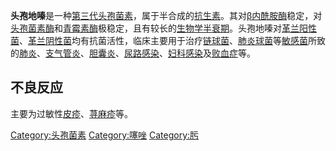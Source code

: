 {{medical}}
{{Drugbox
| IUPAC_name        = (6''R'',7''R'')-7-{[(2''E'')-2-(2-amino-1,3-thiazol-4-yl)-2-<br>methoxyiminoacetyl]amino}-3-{[5-(carboxymethyl)-<br>4-methyl-1,3-thiazol-2-yl]sulfanylmethyl}-8-oxo-<br>5-thia-1-azabicyclo[4.2.0]oct-2-ene-2-carboxylic acid
| image             = cefodizime.png
| ChemSpiderID = 4514859
| InChI = 1/C20H20N6O7S4/c1-7-10(3-11(27)28)37-20(22-7)36-5-8-4-34-17-13(16(30)26(17)14(8)18(31)32)24-15(29)12(25-33-2)9-6-35-19(21)23-9/h6,13,17H,3-5H2,1-2H3,(H2,21,23)(H,24,29)(H,27,28)(H,31,32)/b25-12-/t13-,17-/m1/s1
| smiles = O=C2N1/C(=C(\CS[C@@H]1[C@@H]2NC(=O)C(=N\OC)/c3nc(sc3)N)CSc4nc(c(s4)CC(=O)O)C)C(=O)O
| InChIKey = XDZKBRJLTGRPSS-BGZQYGJUBT
| CAS_number_Ref = {{cascite|correct|??}}
| CAS_number = 69739-16-8
| ATC_prefix        = J01
| ATC_suffix        = DD09 
| PubChem = 5361871
| DrugBank          = 
| C=20|H=20|N=6|O=7|S=4
| molecular_weight  = 584.673 g/mol
| bioavailability   = 
| protein_bound     = 
| metabolism        = 
| elimination_half-life = 
| excretion         = 
| pregnancy_AU      =  <!-- A / B1 / B2 / B3 / C / D / X -->
| pregnancy_US      =  <!-- A / B            / C / D / X -->
| pregnancy_category=  
| legal_AU          =  <!-- Unscheduled / S2 / S3 / S4 / S5 / S6 / S7 / S8 / S9 -->
| legal_CA          =  <!--             / Schedule I, II, III, IV, V, VI, VII, VIII -->
| legal_UK          =  <!-- GSL         / P       / POM / CD / Class A, B, C -->
| legal_US          =  <!-- OTC                   / Rx-only  / Schedule I, II, III, IV, V -->
| legal_status      = 
| routes_of_administration = 口服 
}}

'''头孢地嗪'''是一种[[头孢菌素#第三代|第三代头孢菌素]]，属于半合成的[[抗生素|抗生素]]。其对[[β内酰胺酶|β内酰胺酶]]稳定，对[[头孢菌素酶|头孢菌素酶]]和[[青霉素酶|青霉素酶]]极稳定，且有较长的[[生物学半衰期|生物学半衰期]]。头孢地嗪对[[革兰阳性菌|革兰阳性菌]]、[[革兰阴性菌|革兰阴性菌]]均有抗菌活性，临床主要用于治疗[[链球菌|链球菌]]、[[肺炎球菌|肺炎球菌]]等[[敏感菌|敏感菌]]所致的[[肺炎|肺炎]]、[[支气管炎|支气管炎]]、[[胆囊炎|胆囊炎]]、[[尿路感染|尿路感染]]、[[妇科感染|妇科感染]]及[[败血症|败血症]]等。

==不良反应==
主要为过敏性[[皮疹|皮疹]]、[[荨麻疹|荨麻疹]]等。

{{antibiotic-stub}}

{{CephalosporinAntiBiotics}}

[[Category:头孢菌素|Category:头孢菌素]]
[[Category:噻唑|Category:噻唑]]
[[Category:肟|Category:肟]]